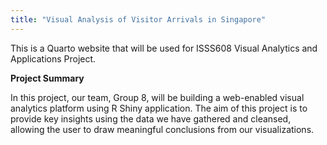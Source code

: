 ```yaml
---
title: "Visual Analysis of Visitor Arrivals in Singapore"
---
```


This is a Quarto website that will be used for ISSS608 Visual Analytics and Applications Project.

**Project Summary**

In this project, our team, Group 8, will be building a web-enabled visual analytics platform using R Shiny application. The aim of this project is to provide key insights using the data we have gathered and cleansed, allowing the user to draw meaningful conclusions from our visualizations.
